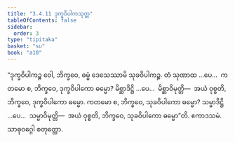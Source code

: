 ```yaml
---
title: "3.4.11 ဒုက္ခဝိပါကသုတ္တ"
tableOfContents: false
sidebar:
  order: 3
type: "tipitaka"
basket: "su"
book: "a10"
---
```



<DynamicBreadcrumb />

<Division number="144" book="a10">

<Paragraph number="1126" book="a10">
“ဒုက္ခဝိပါကဉ္စ ဝေါ, ဘိက္ခဝေ, ဓမ္မံ ဒေသေဿာမိ သုခဝိပါကဉ္စ. တံ သုဏာထ …ပေ…  ကတမော စ, ဘိက္ခဝေ, ဒုက္ခဝိပါကော ဓမ္မော? မိစ္ဆာဒိဋ္ဌိ …ပေ…  မိစ္ဆာဝိမုတ္တိ—  အယံ ဝုစ္စတိ, ဘိက္ခဝေ, ဒုက္ခဝိပါကော ဓမ္မော. ကတမော စ, ဘိက္ခဝေ, သုခဝိပါကော ဓမ္မော? သမ္မာဒိဋ္ဌိ …ပေ…  သမ္မာဝိမုတ္တိ—  အယံ ဝုစ္စတိ, ဘိက္ခဝေ, သုခဝိပါကော ဓမ္မော”တိ.

</Paragraph>
</Division>

<Paragraph number="1127" type="center" book="a10">
ဧကာဒသမံ.



</Paragraph>

<Paragraph number="1128" type="center" book="a10">
သာဓုဝဂ္ဂေါ စတုတ္ထော.
</Paragraph>